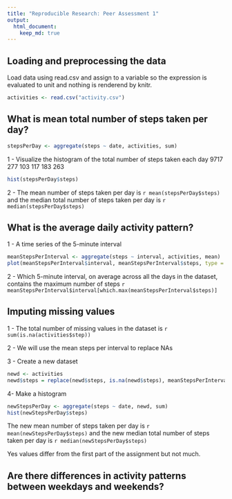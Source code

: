 ```yaml
---
title: "Reproducible Research: Peer Assessment 1"
output: 
  html_document:
    keep_md: true
---
```


## Loading and preprocessing the data

Load data using read.csv and assign to a variable so the expression is evaluated to unit and nothing is renderend by knitr.

```r
activities <- read.csv("activity.csv")
```


## What is mean total number of steps taken per day?

```r
stepsPerDay <- aggregate(steps ~ date, activities, sum)
```

1 - Visualize the histogram of the total number of steps taken each day
9717 277 103 117 183 263
```r
hist(stepsPerDay$steps)
```

2 - The mean number of steps taken per day is `r mean(stepsPerDay$steps)` and the median total number of steps taken per day is `r median(stepsPerDay$steps)`

## What is the average daily activity pattern?

1 - A time series of the 5-minute interval

```r
meanStepsPerInterval <- aggregate(steps ~ interval, activities, mean)
plot(meanStepsPerInterval$interval, meanStepsPerInterval$steps, type = "l")
```

2 - Which 5-minute interval, on average across all the days in the dataset, contains the maximum number of steps `r meanStepsPerInterval$interval[which.max(meanStepsPerInterval$steps)]`

## Imputing missing values

1 - The total number of missing values in the dataset is `r sum(is.na(activities$step))`

2 - We will use the mean steps per interval to replace NAs

3 - Create a new dataset

```r
newd <- activities
newd$steps = replace(newd$steps, is.na(newd$steps), meanStepsPerInterval$step)
```

4- Make a histogram

```r
newStepsPerDay <- aggregate(steps ~ date, newd, sum)
hist(newStepsPerDay$steps)
```

The new mean number of steps taken per day is `r mean(newStepsPerDay$steps)` and the new median total number of steps taken per day is `r median(newStepsPerDay$steps)`

Yes values differ from the first part of the assignment but not much.

## Are there differences in activity patterns between weekdays and weekends?
